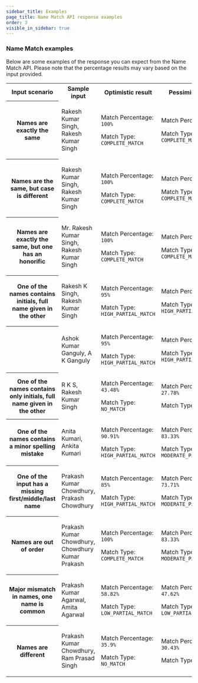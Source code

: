 ```yaml
---
sidebar_title: Examples
page_title: Name Match API response examples
order: 3
visible_in_sidebar: true
---
```


### Name Match examples

Below are some examples of the response you can expect from the Name Match API. Please note that the percentage results may vary based on the input provided.

<table>
  <tbody>
    <tr>
      <th>
        <strong>Input scenario</strong>
      </th>
      <th>
        <strong>Sample input</strong>
      </th>
      <th>
        <strong>Optimistic result</strong>
      </th>
      <th>
        <strong>Pessimistic result</strong>
      </th>
    </tr>
    <tr>
      <th>Names are exactly the same</th>
      <td>
        <p>Rakesh Kumar Singh, Rakesh Kumar Singh</p>
      </td>
      <td>
        <p>
          Match Percentage: <code>100%</code>
        </p>
        <p>
          Match Type: <code>COMPLETE_MATCH</code>
        </p>
      </td>
      <td>
        <p>
          Match Percentage: <code>100%</code>
        </p>
        <p>
          Match Type: <code>COMPLETE_MATCH</code>
        </p>
      </td>
    </tr>
    <tr>
      <th>Names are the same, but case is different</th>
      <td>
        <p>Rakesh Kumar Singh, Rakesh Kumar Singh</p>
      </td>
      <td>
        <p>
          Match Percentage: <code>100%</code>
        </p>
        <p>
          Match Type: <code>COMPLETE_MATCH</code>
        </p>
      </td>
      <td>
        <p>
          Match Percentage: <code>100%</code>
        </p>
        <p>
          Match Type: <code>COMPLETE_MATCH</code>
        </p>
      </td>
    </tr>
    <tr>
      <th>Names are exactly the same, but one has an honorific</th>
      <td>
        <p>Mr. Rakesh Kumar Singh, Rakesh Kumar Singh</p>
      </td>
      <td>
        <p>
          Match Percentage: <code>100%</code>
        </p>
        <p>
          Match Type: <code>COMPLETE_MATCH</code>
        </p>
      </td>
      <td>
        <p>
          Match Percentage: <code>100%</code>
        </p>
        <p>
          Match Type: <code>COMPLETE_MATCH</code>
        </p>
      </td>
    </tr>
    <tr>
      <th>One of the names contains initials, full name given in the other</th>
      <td>
        <p>Rakesh K Singh, Rakesh Kumar Singh</p>
      </td>
      <td>
        <p>
          Match Percentage: <code>95%</code>
        </p>
        <p>
          Match Type: <code>HIGH_PARTIAL_MATCH</code>
        </p>
      </td>
      <td>
        <p>
          Match Percentage: <code>90%</code>
        </p>
        <p>
          Match Type: <code>HIGH_PARTIAL_MATCH</code>
        </p>
      </td>
    </tr>
    <tr>
      <th></th>
      <td>
        <p>Ashok Kumar Ganguly, A K Ganguly</p>
      </td>
      <td>
        <p>
          Match Percentage: <code>95%</code>
        </p>
        <p>
          Match Type: <code>HIGH_PARTIAL_MATCH</code>
        </p>
      </td>
      <td>
        <p>
          Match Percentage: <code>90%</code>
        </p>
        <p>
          Match Type: <code>HIGH_PARTIAL_MATCH</code>
        </p>
      </td>
    </tr>
    <tr>
      <th>
        One of the names contains only initials, full name given in the other
      </th>
      <td>
        <p>R K S, Rakesh Kumar Singh</p>
      </td>
      <td>
        <p>
          Match Percentage: <code>43.48%</code>
        </p>
        <p>
          Match Type: <code>NO_MATCH</code>
        </p>
      </td>
      <td>
        <p>
          Match Percentage: <code>27.78%</code>
        </p>
        <p>
          Match Type: <code>NO_MATCH</code>
        </p>
      </td>
    </tr>
    <tr>
      <th>One of the names contains a minor spelling mistake</th>
      <td>
        <p>Anita Kumari, Ankita Kumari</p>
      </td>
      <td>
        <p>
          Match Percentage: <code>90.91%</code>
        </p>
        <p>
          Match Type: <code>HIGH_PARTIAL_MATCH</code>
        </p>
      </td>
      <td>
        <p>
          Match Percentage: <code>83.33%</code>
        </p>
        <p>
          Match Type: <code>MODERATE_PARTIAL_MATCH</code>
        </p>
      </td>
    </tr>
    <tr>
      <th>One of the input has a missing first/middle/last name</th>
      <td>
        <p>Prakash Kumar Chowdhury, Prakash Chowdhury</p>
      </td>
      <td>
        <p>
          Match Percentage: <code>85%</code>
        </p>
        <p>
          Match Type: <code>HIGH_PARTIAL_MATCH</code>
        </p>
      </td>
      <td>
        <p>
          Match Percentage: <code>73.71%</code>
        </p>
        <p>
          Match Type: <code>MODERATE_PARTIAL_MATCH</code>
        </p>
      </td>
    </tr>
    <tr>
      <th>Names are out of order</th>
      <td>
        <p>Prakash Kumar Chowdhury, Chowdhury Kumar Prakash</p>
      </td>
      <td>
        <p>
          Match Percentage: <code>100%</code>
        </p>
        <p>
          Match Type: <code>COMPLETE_MATCH</code>
        </p>
      </td>
      <td>
        <p>
          Match Percentage: <code>83.33%</code>
        </p>
        <p>
          Match Type: <code>MODERATE_PARTIAL_MATCH</code>
        </p>
      </td>
    </tr>
    <tr>
      <th>Major mismatch in names, one name is common</th>
      <td>
        <p>Prakash Kumar Agarwal, Amita Agarwal</p>
      </td>
      <td>
        <p>
          Match Percentage: <code>58.82%</code>
        </p>
        <p>
          Match Type: <code>LOW_PARTIAL_MATCH</code>
        </p>
      </td>
      <td>
        <p>
          Match Percentage: <code>47.62%</code>
        </p>
        <p>
          Match Type: <code>LOW_PARTIAL_MATCH</code>
        </p>
      </td>
    </tr>
    <tr>
      <th>Names are different</th>
      <td>
        <p>Prakash Kumar Chowdhury, Ram Prasad Singh</p>
      </td>
      <td>
        <p>
          Match Percentage: <code>35.9%</code>
        </p>
        <p>
          Match Type: <code>NO_MATCH</code>
        </p>
      </td>
      <td>
        <p>
          Match Percentage: <code>30.43%</code>
        </p>
        <p>
          Match Type: <code>NO_MATCH</code>
        </p>
      </td>
    </tr>
  </tbody>
</table>
